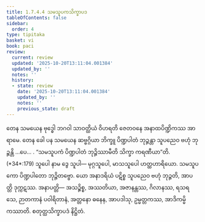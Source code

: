 ```yaml
---
title: 1.7.4.4 သမသူပကသိက္ခာပဒ
tableOfContents: false
sidebar:
  order: 4
type: tipitaka
basket: vi
book: paci
review:
  current: review
  updated: '2025-10-20T13:11:04.001384'
  updated_by: ''
  notes: ''
  history:
  - state: review
    date: '2025-10-20T13:11:04.001384'
    updated_by: ''
    notes: ''
    previous_state: draft
---
```



<DynamicBreadcrumb />


<ReviewStatus review={frontmatter.review} showDetails={true} />

<HypothesisAnnotation frontmatter={frontmatter} />

<Division number="609" book="paci" e="ch" v="2" p="251">

<Paragraph number="1850" book="paci">
တေန သမယေန ဗုဒ္ဓေါ ဘဂဝါ သာဝတ္ထိယံ ဝိဟရတိ ဇေတဝနေ အနာထပိဏ္ဍိကဿ အာရာမေ. တေန ခေါ ပန သမယေန ဆဗ္ဗဂ္ဂိယာ ဘိက္ခူ ပိဏ္ဍပါတံ ဘုဉ္ဇန္တာ သူပညေဝ ဗဟုံ ဘုဉ္ဇန္တိ …ပေ… .
</Paragraph>

<Paragraph number="1851" book="paci">
<Emphasis>“သမသူပကံ ပိဏ္ဍပါတံ ဘုဉ္ဇိဿာမီတိ သိက္ခာ ကရဏီယာ”</Emphasis>တိ. (*34*:<Emphasis>179</Emphasis>)
</Paragraph>

<Paragraph number="1852" book="paci">
<Emphasis>သူပေါ</Emphasis> နာမ ဒွေ သူပါ— မုဂ္ဂသူပေါ, မာသသူပေါ ဟတ္ထဟာရိယော. သမသူပကော ပိဏ္ဍပါတော ဘုဉ္ဇိတဗ္ဗော. ယော အနာဒရိယံ ပဋိစ္စ သူပညေဝ ဗဟုံ ဘုဉ္ဇတိ, အာပတ္တိ ဒုက္ကဋဿ.
</Paragraph>

<Paragraph number="1853" book="paci">
အနာပတ္တိ— အသဉ္စိစ္စ, အဿတိယာ, အဇာနန္တဿ, ဂိလာနဿ, ရသရသေ, ဉာတကာနံ ပဝါရိတာနံ, အတ္တနော ဓနေန, အာပဒါသု, ဥမ္မတ္တကဿ, အာဒိကမ္မိကဿာတိ.

</Paragraph>
</Division>

<Paragraph number="1854" type="center" book="paci">
စတုတ္ထသိက္ခာပဒံ နိဋ္ဌိတံ.
</Paragraph>